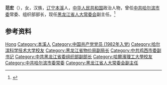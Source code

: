 '''范宏'''（{{bd|1962年|10月|}}），女，汉族，[[辽宁|辽宁]][[本溪|本溪]]人，[[中华人民共和国|中华人民共和国]]政治人物，曾任[[中共哈尔滨市委|中共哈尔滨市委]]常委、组织部部长，现任[[黑龙江省人大常委会|黑龙江省人大常委会]]副主任。<ref>{{Cite web|title=黑龙江新一届省人大常委会主任、副主任简历(主任张庆伟)|url=http://district.ce.cn/newarea/sddy/201801/29/t20180129_27960978_6.shtml|accessdate=2020-07-02|work=中国经济网}}</ref>

== 参考资料 ==
{{reflist}}

{{中国人物小作品}}
{{黑龙江省领导人}}

{{Authority control}}
{{DEFAULTSORT:Fan范}}
[[Category:范姓|Hong]]
[[Category:本溪人|Category:本溪人]]
[[Category:中国共产党党员_(1982年入党)|Category:中国共产党党员 (1982年入党)]]
[[Category:哈尔滨科学技术大学校友|Category:哈尔滨科学技术大学校友]]
[[Category:黑龙江省物价局副局长|Category:黑龙江省物价局副局长]]
[[Category:中共鸡西市委副书记|Category:中共鸡西市委副书记]]
[[Category:中共黑龙江省委组织部副部长|Category:中共黑龙江省委组织部副部长]]
[[Category:哈爾濱理工大學校友|Category:哈爾濱理工大學校友]]
[[Category:中共哈尔滨市委常委|Category:中共哈尔滨市委常委]]
[[Category:黑龙江省人大常委会副主任|Category:黑龙江省人大常委会副主任]]